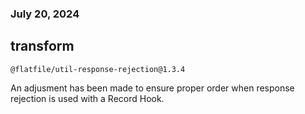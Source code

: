 ### July 20, 2024

## transform

`@flatfile/util-response-rejection@1.3.4`

An adjusment has been made to ensure proper order when response rejection is used with a Record Hook.